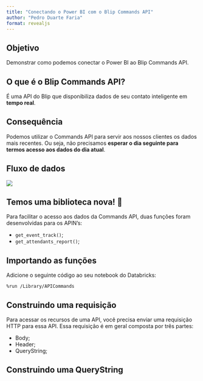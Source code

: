 ```yaml
---
title: "Conectando o Power BI com o Blip Commands API"
author: "Pedro Duarte Faria"
format: revealjs
---
```


## Objetivo

Demonstrar como podemos conectar o Power BI ao Blip Commands API.


## O que é o Blip Commands API?

É uma API do Blip que disponibiliza dados de seu contato inteligente em **tempo real**.


## Consequência

Podemos utilizar o Commands API para servir aos nossos clientes os dados mais recentes. Ou seja, não precisamos **esperar o dia seguinte para termos acesso aos dados do dia atual**.


## Fluxo de dados

![](Figuras/PowerPoint/fluxo-dados.png)

## Temos uma biblioteca nova! 🥳

Para facilitar o acesso aos dados da Commands API, duas funções foram desenvolvidas para os APIN's:

- `get_event_track()`;
- `get_attendants_report()`;


## Importando as funções

Adicione o seguinte código ao seu notebook do Databricks:

```verbatim
%run /Library/APICommands
```


## Construindo uma requisição

Para acessar os recursos de uma API, você precisa enviar uma requisição HTTP para essa API. Essa requisição é em geral composta por três partes:

- Body;
- Header;
- QueryString;


## Construindo uma QueryString





